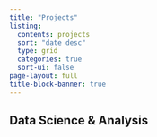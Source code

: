 ```yaml
---
title: "Projects"
listing:
  contents: projects
  sort: "date desc"
  type: grid
  categories: true
  sort-ui: false
page-layout: full
title-block-banner: true
---
```


## Data Science & Analysis
